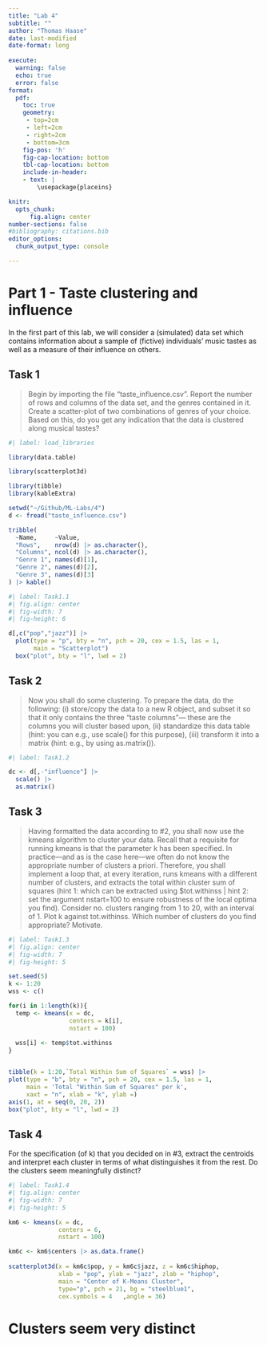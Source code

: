 ```yaml
---
title: "Lab 4"
subtitle: ""
author: "Thomas Haase"
date: last-modified
date-format: long
 
execute:
  warning: false
  echo: true
  error: false 
format: 
  pdf: 
    toc: true
    geometry:
     - top=2cm
     - left=2cm
     - right=2cm
     - bottom=3cm
    fig-pos: 'h'
    fig-cap-location: bottom
    tbl-cap-location: bottom
    include-in-header:
    - text: |
        \usepackage{placeins}

knitr:
  opts_chunk:
      fig.align: center
number-sections: false
#bibliography: citations.bib
editor_options: 
  chunk_output_type: console

---
```



# Part 1 - Taste clustering and influence
In the first part of this lab, we will consider a (simulated) data set which contains information about a
sample of (fictive) individuals’ music tastes as well as a measure of their influence on others.

## Task 1
> Begin by importing the file “taste_influence.csv”. Report the number of rows and columns of the data set, and the genres contained in it. Create a scatter-plot of two combinations of genres of your choice. Based on this, do you get any indication that the data is clustered along musical tastes?

```r
#| label: load_libraries

library(data.table)

library(scatterplot3d)

library(tibble)
library(kableExtra)

setwd("~/Github/ML-Labs/4")
d <- fread("taste_influence.csv")

tribble(
  ~Name,     ~Value,
  "Rows",    nrow(d) |> as.character(),
  "Columns", ncol(d) |> as.character(),
  "Genre 1", names(d)[1],
  "Genre 2", names(d)[2],
  "Genre 3", names(d)[3]
) |> kable()
```

```r
#| label: Task1.1
#| fig.align: center
#| fig-width: 7
#| fig-height: 6

d[,c("pop","jazz")] |>
  plot(type = "p", bty = "n", pch = 20, cex = 1.5, las = 1,
       main = "Scatterplot")
  box("plot", bty = "l", lwd = 2) 
```

\textcolor{Purple}{There are defined clusters visible in the plot. The main observation is that individuals that like pop a lot do not seem to like jazz and the other way around.}


## Task 2

> Now you shall do some clustering. To prepare the data, do the following: (i) store/copy the data to a new R object, and subset it so that it only contains the three “taste columns”— these are the columns you will cluster based upon, (ii) standardize this data table (hint: you can e.g., use scale() for this purpose), (iii) transform it into a matrix (hint: e.g., by using as.matrix()).

```r
#| label: Task1.2

dc <- d[,-"influence"] |> 
  scale() |> 
  as.matrix()
```


## Task 3
> Having formatted the data according to #2, you shall now use the kmeans algorithm to cluster your data. Recall that a requisite for running kmeans is that the parameter k has been specified. In practice—and as is the case here—we often do not know the appropriate number of clusters a priori. Therefore, you shall implement a loop that, at every iteration, runs kmeans with a different number of clusters, and extracts the total within cluster sum of squares (hint 1: which can be extracted using $tot.withinss | hint 2: set the argument nstart=100 to ensure robustness of the local optima you find). Consider no. clusters ranging from 1 to 20, with an interval of 1. Plot k against tot.withinss. Which number of clusters do you find appropriate? Motivate.

```r
#| label: Task1.3
#| fig.align: center
#| fig-width: 7
#| fig-height: 5

set.seed(5)
k <- 1:20
wss <- c()

for(i in 1:length(k)){
  temp <- kmeans(x = dc, 
                 centers = k[i],
                 nstart = 100) 
  
  wss[i] <- temp$tot.withinss
}


tibble(k = 1:20,`Total Within Sum of Squares` = wss) |>
plot(type = "b", bty = "n", pch = 20, cex = 1.5, las = 1,
     main = 'Total "Within Sum of Squares" per k',
     xaxt = "n", xlab = "k", ylab =)
axis(1, at = seq(0, 20, 2))
box("plot", bty = "l", lwd = 2)
```

\textcolor{Purple}{At $k = 6$ the plot seems to have an elbow, indicating decreasing gain in the total within sum of squares.}

## Task 4
For the specification (of k) that you decided on in #3, extract the centroids and interpret each cluster in terms of what distinguishes it from the rest. Do the clusters seem meaningfully distinct?

```r
#| label: Task1.4
#| fig.align: center
#| fig-width: 7
#| fig-height: 5

km6 <- kmeans(x = dc,
              centers = 6,
              nstart = 100) 

km6c <- km6$centers |> as.data.frame()
  
scatterplot3d(x = km6c$pop, y = km6c$jazz, z = km6c$hiphop,
              xlab = "pop", ylab = "jazz", zlab = "hiphop",
              main = "Center of K-Means Cluster",
              type="p", pch = 21, bg = "steelblue1",
              cex.symbols = 4	,angle = 36)
```

# Clusters seem very distinct
